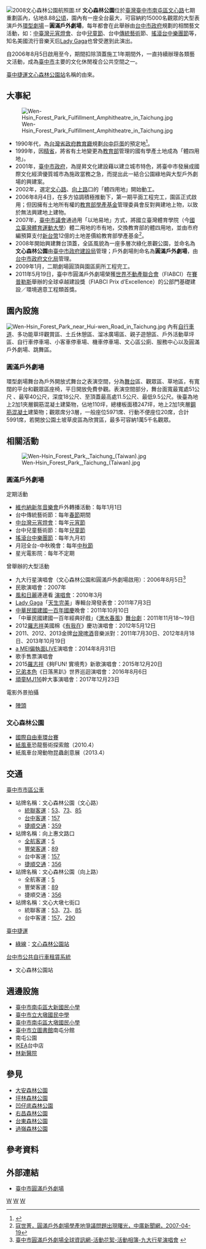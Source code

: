 {{Infobox park
|park        = 文心森林公園
|image       = 文心森林公園.jpg
|image size  = 330px
| mapframe-width = 300
| mapframe-height = 200
| mapframe-zoom = 15
|alt         = 
|caption     = 
|type        = 都市公園
|location    = {{ROC-TW}}<br>[[臺中市|臺中市]][[南屯區|南屯區]][[文心路|文心路一段]]
|coordinates = {{Coord|24.145|N|120.645|E|type:landmark|display=inline,title}}
|area        = 8.88 公頃
|opened      = {{Start date|2006|8|5}}<ref>{{Cite web |url=http://fa.culture.taichung.gov.tw/content/index.asp?Parser=1,3,11 |title=臺中市圓滿戶外劇場全球資訊網-劇場簡介-興建計畫緣起 |access-date=2017-02-24 |archive-date=2021-03-09 |archive-url=https://web.archive.org/web/20210309121151/https://fa.culture.taichung.gov.tw/content/index.asp?Parser=1%2C3%2C11 |dead-url=no }}</ref>
|operator    = [[臺中市政府|臺中市政府]]
|visitors    = 
|status      = 全年開放
|website     =
| publictransit  = <font color={{臺中捷運色彩|綠}}>█</font>[[臺中捷運綠線|綠線]][[文心森林公園站|文心森林公園站]]
| parking        = 文心森林公園附屬停車場
|designer=楊瑞禎<ref>{{cite news |author=洪敬浤 |date=2011-05-21 |title=建築奧斯卡／圓滿劇場 頂蓋有節奏會跳舞|publisher=聯合報 }}</ref>
}}
{{Infobox venue
| name                   = 圓滿戶外劇場
| nickname               = 
| native_name            = 
| native_name_lang       = 
| fullname               = 
| former names           = 
| logo_image             = Taichung_Fulfillment_Amphitheatre_Logo.png
| logo_caption           = 
| image                  = Taichung Fulfillment Amphitheatre.JPG
| image_size             = 
| image_alt              = 
| caption                = 
| pushpin_map            = 
| pushpin_mapsize        = 
| pushpin_map_caption    = 
| pushpin_label_position = 
| pushpin_relief         = 
| address                = {{ROC-TW}}[[臺中市|臺中市]][[南屯區|南屯區]][[文心路|文心路一段]]289號
| location               = 
| coordinates            = <!-- {{Coord|LAT|LON|type:landmark|display=inline,title}} -->
| type                   = [[圓形劇場|圓形劇場]]
| genre                  = 
| broke_ground           = 
| built                  = 
| opened                 = {{Start date|2006|8|5}}啟用<br>2008年舞臺頂蓋完工
| renovated              = 
| expanded               = 
| closed                 = 
| demolished             = 
| owner                  = [[臺中市政府|臺中市政府]]
| operator               = 
| surface                = 
| scoreboard             = 
| production             = 
| cost                   = 
| architect              = {{link-ja|渡邊誠|渡辺誠 (建築家)}}<br>楊瑞禎<ref>{{cite web |title=臺中市圓滿戶外劇場全球資訊網-劇場簡介-基地位置及全區配置 |url=https://fa.culture.taichung.gov.tw/content/index.asp?Parser=1,3,11 |website=fa.culture.taichung.gov.tw |publisher=臺中市政府文化局 |accessdate=2020-09-07 |archive-date=2021-03-09 |archive-url=https://web.archive.org/web/20210309121151/https://fa.culture.taichung.gov.tw/content/index.asp?Parser=1%2C3%2C11 |dead-url=no }}</ref>
| builder                = 
| project_manager        = 
| structural engineer    = 
| services engineer      = 
| general_contractor     = 
| main_contractors       = 
| seating_type           = 
| capacity               = 5991席{{small|（標準座5971席、行動不便座20席）}}<br>加上草皮區可容納15000人
| suites                 = 
| record_attendance      = 
| dimensions             = 
| field_shape            = 
| acreage                = 
| volume                 = 
| tenants                = 
| embedded               = 
| website                = {{URL|http://fa.culture.taichung.gov.tw/|圓滿戶外劇場}}
| publictransit          = 
}}


[[File:2008文心森林公園航照圖.tif|thumb]]
'''文心森林公園'''位於[[臺灣|臺灣]][[臺中市|臺中市]][[南屯區|南屯區]][[文心路|文心路]]七期重劃區內，佔地8.88[[公頃|公頃]]，園內有一座全台最大，可容納約15000名觀眾的大型表演戶外[[圓形競技場|環型劇場]]－'''圓滿戶外劇場'''，每年都會在此舉辦由[[台中市政府|台中市政府]]規劃的相關藝文活動，如：[[中臺灣元宵燈會|中臺灣元宵燈會]]、台中[[兒童節|兒童節]]、台中[[傳統藝術|傳統藝術]]節、[[搖滾台中樂團節|搖滾台中樂團節]]等，知名美國流行音樂天后[[Lady_Gaga|Lady Gaga]]也曾受邀到此演出。

自2006年8月5日啟用至今，期間扣除頂蓋施工1年期間外，一直持續辦理各類藝文活動，成為[[臺中市|臺中市]]主要的文化休閒複合公共空間之一。

[[臺中捷運|臺中捷運]][[文心森林公園站|文心森林公園站]]名稱的由來。

==大事紀==
[[File:Wen-Hsin_Forest_Park_Fulfillment_Amphitheatre_in_Taichung.jpg|thumb]]
*1990年代，為[[台灣省政府|台灣省政府教育廳]]規劃[[台中巨蛋|台中巨蛋]]的預定地<ref>{{Cite web |url=http://ndap.dils.tku.edu.tw:8080/ndap/querynews2.jsp?id=85458 |title=賴淑姬，台中巨蛋 不能打棒球?，聯合報，1997-01-28 |accessdate=2010-08-20 |archive-date=2020-08-01 |archive-url=https://web.archive.org/web/20200801154858/http://ndap.dils.tku.edu.tw:8080/ndap/querynews2.jsp?id=85458 |dead-url=no }}</ref>。
*1999年，因[[精省|精省]]，將省有土地變更為[[中華民國教育部|教育部]]管理的國有學產土地成為「體四用地」。
*2001年，[[臺中市政府|臺中市政府]]，為提昇文化建設藉以建立城市特色，將臺中市發展成國際文化經濟優質城市為施政當務之急，而提出此一結合公園綠地與大型戶外劇場的興建案。
*2002年，選定[[文心路|文心路]]、[[向上路_(台中市)|向上路]]口的「體四用地」開始動工。
*2006年8月4日，在多方協調積極推動下，第一期平面工程完工，園區正式啟用；但因擁有土地所有權的[[中華民國教育部|教育部]][[教育部學產基金|學產基金]]管理委員會反對興建地上物，以致於無法興建地上建物。
*2007年，[[臺中市議會|臺中市議會]]通過用「以地易地」方式，將國立臺灣體育學院（今[[國立臺灣體育運動大學|國立臺灣體育運動大學]]）體二用地的市有地，交換教育部的體四用地，並由市府編預算支付[[新台幣|新台幣]]12億的土地差價給教育部學產基金<ref>[http://www.ly.gov.tw/ly/01_introduce/0103_leg/leg_main/achievement/achievement_02.jsp?ItemNO=01030300&ly1400_number=2932&stage=6&lgno=00204 寇世菁，圓滿戶外劇場學產地爭議問題出現曙光，中廣新聞網，2007-04-19]</ref>。
*2008年開始興建舞台頂蓋，全區風貌為一座多層次綠化景觀公園，並命名為'''文心森林公園'''由[[臺中市政府建設局|臺中市政府建設局]]管理；戶外劇場則命名為'''圓滿戶外劇場'''，由[[台中市政府文化局|台中市政府文化局]]管理。
*2009年1月，二期劇場圓頂與園區廁所工程完工。
*2011年5月19日，臺中市圓滿戶外劇場榮獲[[世界不動產聯合會|世界不動產聯合會]]（FIABCI）在[[賽普勒斯|賽普勒斯]]舉辦的全球卓越建設獎（FIABCI Prix d’Excellence）的公部門基礎建設／環境適意工程類首獎。

== 園內設施 ==
[[File:Wen-Hsin_Forest_Park_near_Hui-wen_Road_in_Taichung.jpg|thumb]]
內有[[自行車道|自行車道]]、多功能草坪觀賞區、土丘休憩區、溜冰廣場區、親子遊憩區、戶外活動草坪區、自行車停車場、小客車停車場、機車停車場、文心區公廁、服務中心以及圓滿戶外劇場、跳舞區。




=== 圓滿戶外劇場 ===
環型劇場舞台為戶外開放式舞台之表演空間，分為[[舞台|舞台]]區、觀眾區、草地區，有寬闊的平台和觀眾區座椅，平日開放免費參觀。表演空間部分，舞台面寬最寬處51公尺 、最窄40公尺，深度18公尺、至頂蓋最高處11.5公尺、最低9.5公尺。後臺為地上2加1夾層鋼筋混凝土建築物，佔地110坪，總樓板面積247坪，地上2加1夾層[[鋼筋混凝土|鋼筋混凝土]]建築物；觀眾席分3層，一般座位5971席、行動不便座位20席，合計5991席，若開放公園土坡草皮區為欣賞區，最多可容納1萬5千名觀眾。

== 相關活動 ==
[[File:Wen-Hsin_Forest_Park,_Taichung_(Taiwan).jpg|thumb]]
===圓滿戶外劇場===
;定期活動
*[[維也納新年音樂會|維也納新年音樂會]]戶外轉播活動：每年1月1日
*台中傳統藝術節：每年[[春節|春節]]期間
*[[中台灣元宵燈會|中台灣元宵燈會]]：每年[[元宵節|元宵節]]
*台中兒童藝術節：每年[[兒童節|兒童節]]
*[[搖滾台中樂團節|搖滾台中樂團節]]：每年九月初
*月冠全台-中秋晚會：每年[[中秋節|中秋節]]
*星光電影院：每年不定期

;曾舉辦的大型活動
*九大行星演唱會（文心森林公園和圓滿戶外劇場啟用）：2006年8月5日<ref>[http://fa.culture.taichung.gov.tw/album/index-2.asp?Parser=16,8,16,,,,,14 臺中市圓滿戶外劇場全球資訊網-活動花絮-活動相簿-九大行星演唱會] {{webarchive|url=https://web.archive.org/web/20130507033854/http://fa.culture.taichung.gov.tw/album/index-2.asp?Parser=16,8,16,,,,,14 |date=2013-05-07 }}</ref>
*民歌演唱會：2007年
*[[風和日麗唱片行|風和日麗]]連連看 [[演唱會|演唱會]]：2010年3月
*[[Lady_Gaga|Lady Gaga]]「[[Born_This_Way_(专辑)|天生完美]]」專輯台灣發表會：2011年7月3日
*[[財團法人中華民國建國一百年基金會|中華民國建國一百年]][[中華民國國慶|國慶]]晚會：2011年10月10日
*「中華民國建國一百年經典好戲」《[[渭水春風|渭水春風]]》[[舞台劇|舞台劇]]：2011年11月18～19日
*2012[[羅志祥|羅志祥]]美國棉《[[有我在|有我在]]》慶功演唱會：2012年5月12日
*2011、2012、2013金牌[[台灣啤酒|台灣啤酒]]音樂派對：2011年7月30日、2012年8月18日、2013年10月19日
*[[張惠妹|a MEI]][[偏執面|偏執面]]LIVE演唱會：2014年8月31日
*歌手售票演唱會
*2015[[羅志祥|羅志祥]]《夠FUN! 實境秀》新歌演唱會：2015年12月20日
*[[兄弟本色G.U.T.S.|兄弟本色]]《日落黑趴》世界巡迴演唱會：2016年8月6日
*[[頑童MJ116|頑童MJ116]]幹大事演唱會：2017年12月23日

;電影外景拍攝
*[[陣頭_(電影)|陣頭]]

===文心森林公園===
*[[國際自由車環台賽|國際自由車環台賽]]
*[[紙風車|紙風車]]恐龍藝術探索館（2010.4）
*紙風車台灣動物昆蟲創意展（2013.4）

==交通==
;[[臺中市市區公車|臺中市市區公車]]
*站牌名稱：文心森林公園（文心路）
**[[統聯客運|統聯客運]]：[[台中市公車53路|53]]、[[台中市公車73路|73]]、[[台中市公車85路|85]]
**[[台中客運|台中客運]]：[[臺中市公車157路|157]]
**[[捷順交通|捷順交通]]：[[台中市公車359路|359]]
*站牌名稱：向上惠文路口
**[[全航客運|全航客運]]：[[台中市公車5路|5]]
**[[豐榮客運|豐榮客運]]：[[台中市公車89路|89]]
**台中客運：[[臺中市公車157路|157]]
**[[捷順交通|捷順交通]]：[[臺中市公車356路|356]]
*站牌名稱：文心森林公園（向上路）
**全航客運：[[台中市公車5路|5]]
**豐榮客運：[[台中市公車89路|89]]
**捷順交通：[[臺中市公車356路|356]]
*站牌名稱：文心大墩七街口
**統聯客運：[[台中市公車53路|53]]、[[台中市公車73路|73]]、[[台中市公車85路|85]]
**台中客運：[[臺中市公車157路|157]]、[[台中市公車290路|290]]

;[[臺中捷運|臺中捷運]]
*[[臺中捷運綠線|綠線]]：[[文心森林公園站|文心森林公園站]]

;[[台中市公共自行車租賃系統|台中市公共自行車租賃系統]]
*文心森林公園站

==週邊設施==
*[[臺中市南屯區大新國民小學|臺中市南屯區大新國民小學]]
*[[臺中市立大墩國民中學|臺中市立大墩國民中學]]
*[https://archive.is/20130717063608/http://140.128.149.2/school/web/ 臺中市南屯區大墩國民小學]
*[[臺中市立圖書館|臺中市立圖書館]]南屯分館
*南屯公園
*[[IKEA|IKEA]]台中店	
*[[林新醫院|林新醫院]]

== 參見 ==
* [[大安森林公園|大安森林公園]]
* [[坪林森林公園|坪林森林公園]]
* [[凹仔底森林公園|凹仔底森林公園]]
* [[右昌森林公園|右昌森林公園]]
* [[台東森林公園|台東森林公園]]
* [[過嶺森林公園|過嶺森林公園]]

== 參考資料 ==	
<references/>
{{Reflist}}

== 外部連結 ==
{{commons category|Wenshin Forest Park}}
*[http://fa.culture.taichung.gov.tw/ 臺中市圓滿戶外劇場] {{Wayback|url=http://fa.culture.taichung.gov.tw/ |date=20110123213201 }}

{{臺中市第七期市地重劃區}}

[[Category:台中市公園|W]]
[[Category:南屯區|W]]
[[Category:台灣森林公園|W]]